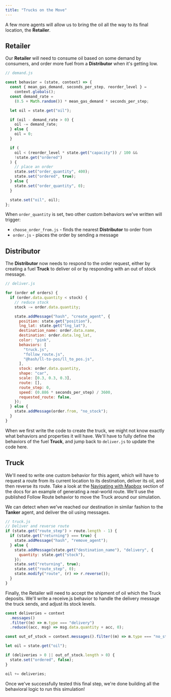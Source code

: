 ```yaml
---
title: "Trucks on the Move"
---
```


A few more agents will allow us to bring the oil all the way to its final location, the **Retailer**.

## Retailer

Our **Retailer** will need to consume oil based on some demand by consumers, and order more fuel from a **Distributor** when it's getting low.

```javascript
// demand.js

const behavior = (state, context) => {
  const { mean_gas_demand, seconds_per_step, reorder_level } =
    context.globals();
  const demand_rate =
    (0.5 + Math.random()) * mean_gas_demand * seconds_per_step;

  let oil = state.get("oil");

  if (oil - demand_rate > 0) {
    oil -= demand_rate;
  } else {
    oil = 0;
  }

  if (
    oil < (reorder_level * state.get("capacity")) / 100 &&
    !state.get("ordered")
  ) {
    // place an order
    state.set("order_quantity", 400);
    state.set("ordered", true);
  } else {
    state.set("order_quantity", 0);
  }

  state.set("oil", oil);
};
```

When `order_quantity` is set, two other custom behaviors we've written will trigger:

- `choose_order_from.js` - finds the nearest **Distributor** to order from
- `order.js` - places the order by sending a message

## Distributor

The **Distributor** now needs to respond to the order request, either by creating a fuel **Truck** to deliver oil or by responding with an out of stock message.

```javascript
// deliver.js

for (order of orders) {
  if (order.data.quantity < stock) {
    // reduce stock
    stock -= order.data.quantity;

    state.addMessage("hash", "create_agent", {
      position: state.get("position"),
      lng_lat: state.get("lng_lat"),
      destination_name: order.data.name,
      destination: order.data.lng_lat,
      color: "pink",
      behaviors: [
        "truck.js",
        "follow_route.js",
        "@hash/ll-to-pos/ll_to_pos.js",
      ],
      stock: order.data.quantity,
      shape: "car",
      scale: [0.3, 0.3, 0.3],
      route: [],
      route_step: 0,
      speed: (0.886 * seconds_per_step) / 3600,
      requested_route: false,
    });
  } else {
    state.addMessage(order.from, "no_stock");
  }
}
```

When we first write the code to create the truck, we might not know exactly what behaviors and properties it will have. We'll have to fully define the behaviors of the fuel **Truck**, and jump back to `deliver.js` to update the code here.

## Truck

We'll need to write one custom behavior for this agent, which will have to request a route from its current location to its destination, deliver its oil, and then reverse its route. Take a look at the [Navigating with Mapbox](/docs/simulations/create/agent-messages/built-in-message-handlers#navigation-with-mapbox) section of the docs for an example of generating a real-world route. We'll use the published Follow Route behavior to move the Truck around our simulation.

We can detect when we've reached our destination in similar fashion to the **Tanker** agent, and deliver the oil using messages.

```javascript
// truck.js
// Deliver and reverse route
if (state.get("route_step") > route.length - 1) {
  if (state.get("returning") === true) {
    state.addMessage("hash", "remove_agent");
  } else {
    state.addMessage(state.get("destination_name"), "delivery", {
      quantity: state.get("stock"),
    });
    state.set("returning", true);
    state.set("route_step", 0);
    state.modify("route", (r) => r.reverse());
  }
}
```

Finally, the Retailer will need to accept the shipment of oil which the Truck deposits. We'll write a receive.js behavior to handle the delivery message the truck sends, and adjust its stock levels.

```javascript
const deliveries = context
  .messages()
  .filter((m) => m.type === "delivery")
  .reduce((acc, msg) => msg.data.quantity + acc, 0);

const out_of_stock = context.messages().filter((m) => m.type === "no_stock");

let oil = state.get("oil");

if (deliveries > 0 || out_of_stock.length > 0) {
  state.set("ordered", false);
}

oil += deliveries;
```

Once we've successfully tested this final step, we're done building all the behavioral logic to run this simulation!
